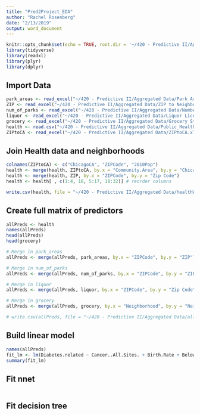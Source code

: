 ```yaml
---
title: "Pred2Project_EDA"
author: "Rachel Rosenberg"
date: "2/13/2019"
output: word_document
---
```


```r
knitr::opts_chunk$set(echo = TRUE, root.dir = '~/420 - Predictive II/Aggregated Data')
library(tidyverse)
library(readxl)
library(plyr)
library(dplyr)
```

## Import Data
```r
park_areas <- read_excel("~/420 - Predictive II/Aggregated Data/Park Areas by ZIP.xlsx")
ZIP <- read_excel("~/420 - Predictive II/Aggregated Data/ZIP to Neighborhood.xlsx")
num_of_parks <- read_excel("~/420 - Predictive II/Aggregated Data/Number of Parks by ZIP.xlsx")
liquor <- read_excel("~/420 - Predictive II/Aggregated Data/Liquor Licenses by ZIP.xlsx")
grocery <- read_excel("~/420 - Predictive II/Aggregated Data/Grocery Stores by Neighborhood.xlsx")
health <- read.csv("~/420 - Predictive II/Aggregated Data/Public_Health_Statistics-_Selected_public_health_indicators_by_Chicago_community_area.csv")
ZIPtoCA <- read_excel("~/420 - Predictive II/Aggregated Data/ZIPtoCA.xlsx")
```

## Join Health data and neighborhoods
```r
colnames(ZIPtoCA) <- c("ChicagoCA", "ZIPCode", "2010Pop")
health <- merge(health, ZIPtoCA, by.x = "Community.Area", by.y = "ChicagoCA")
health <- merge(health, ZIP, by.x = "ZIPCode", by.y = "Zip Code")
health <- health[ , c(1:4, 18, 5:17, 18:32)] # reorder columns

write.csv(health, file = "~/420 - Predictive II/Aggregated Data/healthWithZIPSandCAs.csv")
```

## Create full matrix of predictors
```r
allPreds <- health
names(allPreds)
head(allPreds)
head(grocery)

# Merge in park_areas
allPreds <- merge(allPreds, park_areas, by.x = "ZIPCode", by.y = "ZIP")

# Merge in num_of_parks
allPreds <- merge(allPreds, num_of_parks, by.x = "ZIPCode", by.y = "ZIP")

# Merge in liquor
allPreds <- merge(allPreds, liquor, by.x = "ZIPCode", by.y = "Zip Code")

# Merge in grocery
allPreds <- merge(allPreds, grocery, by.x = "Neighborhood", by.y = "Neighborhood")

# write.csv(allPreds, file = "~/420 - Predictive II/Aggregated Data/allPredictors.csv")
```

## Build linear model
```r
names(allPreds)
fit_lm <- lm(Diabetes.related ~ Cancer..All.Sites. + Birth.Rate + Below.Poverty.Level + NumberOfParks + LiquorLicenses + GroceryStores, data = allPreds)
summary(fit_lm)
```

## Fit nnet
```r

```

## Fit decision tree
```r

```


